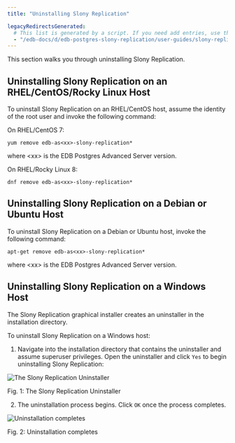 ```yaml
---
title: "Uninstalling Slony Replication"

legacyRedirectsGenerated:
  # This list is generated by a script. If you need add entries, use the `legacyRedirects` key.
  - "/edb-docs/d/edb-postgres-slony-replication/user-guides/slony-replication-guide/1.0/uninstallation.html"
---
```


This section walks you through uninstalling Slony Replication.

## Uninstalling Slony Replication on an RHEL/CentOS/Rocky Linux Host

To uninstall Slony Replication on an RHEL/CentOS host, assume the identity of the root user and invoke the following command:

On RHEL/CentOS 7:

```text
yum remove edb-as<xx>-slony-replication*
```

where &lt;xx> is the EDB Postgres Advanced Server version.

On RHEL/Rocky Linux 8:

```text
dnf remove edb-as<xx>-slony-replication*
```

## Uninstalling Slony Replication on a Debian or Ubuntu Host

To uninstall Slony Replication on a Debian or Ubuntu host, invoke the following command:

```text
apt-get remove edb-as<xx>-slony-replication*
```

where &lt;xx> is the EDB Postgres Advanced Server version.

## Uninstalling Slony Replication on a Windows Host

The Slony Replication graphical installer creates an uninstaller in the installation directory.

To uninstall Slony Replication on a Windows host:

1.  Navigate into the installation directory that contains the uninstaller and assume superuser privileges. Open the uninstaller and click `Yes` to begin uninstalling Slony Replication:

![The Slony Replication Uninstaller](images/slony_uninstall.png)

Fig. 1: The Slony Replication Uninstaller

2.  The uninstallation process begins. Click `OK` once the process completes.

![Uninstallation completes](images/slony_uninstall2.png)

Fig. 2: Uninstallation completes
